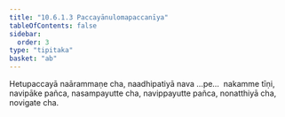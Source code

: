 ```yaml
---
title: "10.6.1.3 Paccayānulomapaccanīya"
tableOfContents: false
sidebar:
  order: 3
type: "tipitaka"
basket: "ab"
---
```



<DynamicBreadcrumb />

<Division number="199">

<Paragraph number="2803">
Hetupaccayā naārammaṇe cha, naadhipatiyā nava …pe…  nakamme tīṇi, navipāke pañca, nasampayutte cha, navippayutte pañca, nonatthiyā cha, novigate cha.
</Paragraph>
</Division>